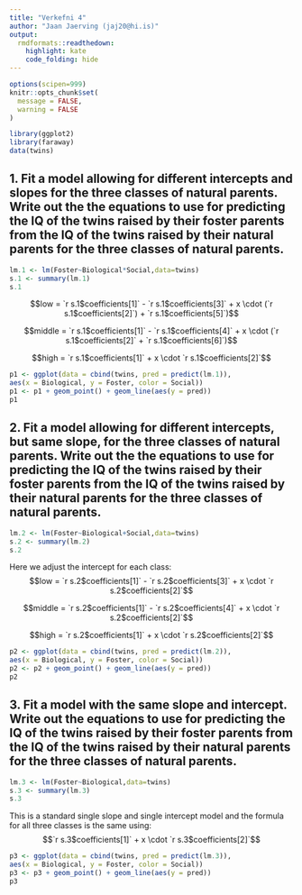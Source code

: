 ```yaml
---
title: "Verkefni 4"
author: "Jaan Jaerving (jaj20@hi.is)"
output:
  rmdformats::readthedown:
    highlight: kate
    code_folding: hide
---
```


```r
options(scipen=999)
knitr::opts_chunk$set(
  message = FALSE,
  warning = FALSE
)

library(ggplot2)
library(faraway)
data(twins)
```

## 1. Fit a model allowing for different intercepts and slopes for the three classes of natural parents. Write out the the equations to use for predicting the IQ of the twins raised by their foster parents from the IQ of the twins raised by their natural parents for the three classes of natural parents.

```r
lm.1 <- lm(Foster~Biological*Social,data=twins)
s.1 <- summary(lm.1)
s.1
```

$$low = `r s.1$coefficients[1]` - `r s.1$coefficients[3]` + x \cdot (`r s.1$coefficients[2]`)  + `r s.1$coefficients[5]`)$$

$$middle = `r s.1$coefficients[1]` - `r s.1$coefficients[4]` + x \cdot (`r s.1$coefficients[2]` + `r s.1$coefficients[6]`)$$

$$high = `r s.1$coefficients[1]` + x \cdot `r s.1$coefficients[2]`$$

```r
p1 <- ggplot(data = cbind(twins, pred = predict(lm.1)),
aes(x = Biological, y = Foster, color = Social))
p1 <- p1 + geom_point() + geom_line(aes(y = pred))
p1
```

## 2. Fit a model allowing for different intercepts, but same slope, for the three classes of natural parents. Write out the the equations to use for predicting the IQ of the twins raised by their foster parents from the IQ of the twins raised by their natural parents for the three classes of natural parents.

```r
lm.2 <- lm(Foster~Biological+Social,data=twins)
s.2 <- summary(lm.2)
s.2
```

Here we adjust the intercept for each class: 
$$low = `r s.2$coefficients[1]` - `r s.2$coefficients[3]` + x \cdot `r s.2$coefficients[2]`$$

$$middle = `r s.2$coefficients[1]` - `r s.2$coefficients[4]` + x \cdot `r s.2$coefficients[2]`$$

$$high = `r s.2$coefficients[1]` + x \cdot `r s.2$coefficients[2]`$$

```r
p2 <- ggplot(data = cbind(twins, pred = predict(lm.2)),
aes(x = Biological, y = Foster, color = Social))
p2 <- p2 + geom_point() + geom_line(aes(y = pred))
p2
```

## 3. Fit a model with the same slope and intercept. Write out the equations to use for predicting the IQ of the twins raised by their foster parents from the IQ of the twins raised by their natural parents for the three classes of natural parents.

```r
lm.3 <- lm(Foster~Biological,data=twins)
s.3 <- summary(lm.3)
s.3
```

This is a standard single slope and single intercept model and the formula for all three classes is the same using: $$`r s.3$coefficients[1]` + x \cdot `r s.3$coefficients[2]`$$

```r
p3 <- ggplot(data = cbind(twins, pred = predict(lm.3)),
aes(x = Biological, y = Foster, color = Social))
p3 <- p3 + geom_point() + geom_line(aes(y = pred))
p3
```